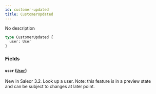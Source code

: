 ```yaml
---
id: customer-updated
title: CustomerUpdated
---
```


No description

```graphql
type CustomerUpdated {
  user: User
}
```

### Fields

#### `user` ([`User`](../../../developer/api-reference/objects/user))

New in Saleor 3.2. Look up a user. Note: this feature is in a preview state and can be subject to changes at later point.
